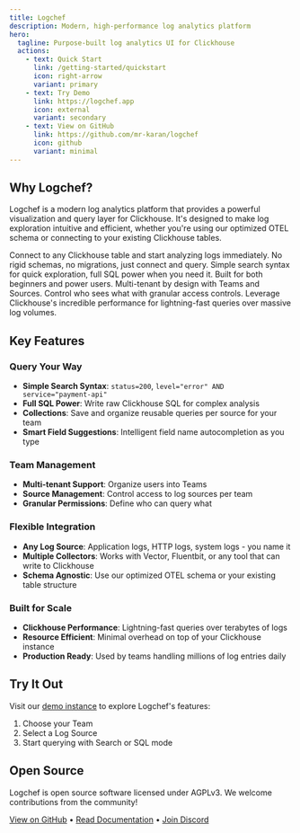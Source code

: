 ```yaml
---
title: Logchef
description: Modern, high-performance log analytics platform
hero:
  tagline: Purpose-built log analytics UI for Clickhouse
  actions:
    - text: Quick Start
      link: /getting-started/quickstart
      icon: right-arrow
      variant: primary
    - text: Try Demo
      link: https://logchef.app
      icon: external
      variant: secondary
    - text: View on GitHub
      link: https://github.com/mr-karan/logchef
      icon: github
      variant: minimal
---
```



## Why Logchef?

Logchef is a modern log analytics platform that provides a powerful visualization and query layer for Clickhouse. It's designed to make log exploration intuitive and efficient, whether you're using our optimized OTEL schema or connecting to your existing Clickhouse tables.

<CardGrid stagger>
  <Card title="Universal Clickhouse UI" icon="document">
    Connect to any Clickhouse table and start analyzing logs immediately. No
    rigid schemas, no migrations, just connect and query.
  </Card>
  <Card title="Dual Query Modes" icon="open-book">
    Simple search syntax for quick exploration, full SQL power when you need it.
    Built for both beginners and power users.
  </Card>
  <Card title="Team-Centric" icon="puzzle">
    Multi-tenant by design with Teams and Sources. Control who sees what with
    granular access controls.
  </Card>
  <Card title="Clickhouse-Powered" icon="rocket">
    Leverage Clickhouse's incredible performance for lightning-fast queries over
    massive log volumes.
  </Card>
</CardGrid>

## Key Features

### Query Your Way

- **Simple Search Syntax**: `status=200`, `level="error" AND service="payment-api"`
- **Full SQL Power**: Write raw Clickhouse SQL for complex analysis
- **Collections**: Save and organize reusable queries per source for your team
- **Smart Field Suggestions**: Intelligent field name autocompletion as you type

### Team Management

- **Multi-tenant Support**: Organize users into Teams
- **Source Management**: Control access to log sources per team
- **Granular Permissions**: Define who can query what

### Flexible Integration

- **Any Log Source**: Application logs, HTTP logs, system logs - you name it
- **Multiple Collectors**: Works with Vector, Fluentbit, or any tool that can write to Clickhouse
- **Schema Agnostic**: Use our optimized OTEL schema or your existing table structure

### Built for Scale

- **Clickhouse Performance**: Lightning-fast queries over terabytes of logs
- **Resource Efficient**: Minimal overhead on top of your Clickhouse instance
- **Production Ready**: Used by teams handling millions of log entries daily

## Try It Out

Visit our [demo instance](https://logchef.app) to explore Logchef's features:

1. Choose your Team
2. Select a Log Source
3. Start querying with Search or SQL mode

## Open Source

Logchef is open source software licensed under AGPLv3. We welcome contributions from the community!

[View on GitHub](https://github.com/mr-karan/logchef) • [Read Documentation](/docs/getting-started/quickstart) • [Join Discord](https://discord.gg/your-invite-link)
